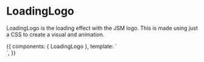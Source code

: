 

<Meta title="Components|LoadingLogo" component={LoadingLogo} />

# LoadingLogo

LoadingLogo is the loading effect with the JSM logo. This is made using just a CSS to create a visual and animation.

<Preview>
  <Story name="LoadingLogo" inline={true}>
    {{
      components: { LoadingLogo },
      template: `
        <div class="row-items">
          <LoadingLogo :size="size" />
        </div>
      `,
    }}
  </Story>
</Preview>

